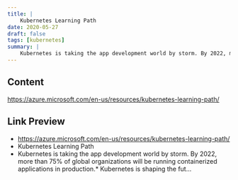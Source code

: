 ```yaml
---
title: |
    Kubernetes Learning Path
date: 2020-05-27
draft: false
tags: [kubernetes]
summary: |
    Kubernetes is taking the app development world by storm. By 2022, more than 75% of global organizations will be running containerized applications in production.* Kubernetes is shaping the fut...
---
```


## Content

https://azure.microsoft.com/en-us/resources/kubernetes-learning-path/

## Link Preview

- https://azure.microsoft.com/en-us/resources/kubernetes-learning-path/
- Kubernetes Learning Path
- Kubernetes is taking the app development world by storm. By 2022, more than 75% of global organizations will be running containerized applications in production.* Kubernetes is shaping the fut...
